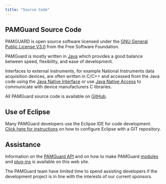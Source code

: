 ```yaml
---
title: "Source Code"
---
```


## PAMGuard Source Code

PAMGUARD is open source software licensed under the 
[GNU General Public License V3.0](https://www.gnu.org/licenses/gpl-3.0.en.html)
from the Free Software Foundation.

PAMGuard is mostly written in [Java](https://en.wikipedia.org/wiki/Java_(programming_language))
which provides a good balance between speed, flexibility, and ease of development. 

Interfaces to external instruments, for example National Instruments data acquisition
devices, are often written in C/C++ and accessed from the Java code using 
the [Java Native Interface](https://en.wikipedia.org/wiki/Java_Native_Interface) or 
use [Java Native Access](https://en.wikipedia.org/wiki/Java_Native_Access) to 
communicate with device manufacturers C libraries. 

All PAMGuard source code is available on [GitHub](https://github.com/PAMGuard).

## Use of Eclipse

Many PAMGuard developers use the Eclipse IDE for code development. [Click here for instructions](./pdf/Setting%20up%20with%20GIT.pdf) on how to configure Eclipse with a GIT repository.

## Assistance

Information on the [PAMGuard API](./api/index.html) and on how to make PAMGuard [modules](devmodules.html) and [plug-ins](devplugins.html) is available on this web site.

The PAMGuard team have limited time to spend assisting developers if the development project is in line with the interests of our current sponsors.
